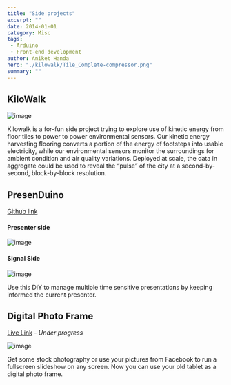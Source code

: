 ```yaml
---
title: "Side projects"
excerpt: ""
date: 2014-01-01
category: Misc
tags:
 - Arduino
 - Front-end development
author: Aniket Handa
hero: "./kilowalk/Tile_Complete-compressor.png"
summary: ""
---
```


## KiloWalk

![image](./kilowalk/Tile_Complete-compressor.png)

Kilowalk is a for-fun side project trying to explore use of kinetic energy from floor tiles to power to power environmental sensors. Our kinetic energy harvesting flooring converts a portion of the energy of footsteps into usable electricity, while our environmental sensors monitor the surroundings for ambient condition and air quality variations. Deployed at scale, the data in aggregate could be used to reveal the “pulse” of the city at a second-by-second, block-by-block resolution.

## PresenDuino

[Github link](https://github.com/HCDE498-598-Summer14/PresenDuino)

#### Presenter side
![image](https://raw.githubusercontent.com/HCDE498-598-Summer14/PresenDuino/master/Fritzing/PresenDuino.png)


#### Signal Side
![image](https://raw.githubusercontent.com/HCDE498-598-Summer14/PresenDuino/master/Fritzing/SignalSide.png)

Use this DIY to manage multiple time sensitive presentations by keeping informed the current presenter.

## Digital Photo Frame

[Live Link](http://anikethanda.com/frame) *- Under progress*

![image](./frame/frame.jpg)

Get some stock photography or use your pictures from Facebook to run a fullscreen slideshow on any screen. Now you can use your old tablet as a digital photo frame.